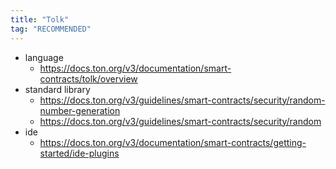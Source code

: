 ```yaml
---
title: "Tolk"
tag: "RECOMMENDED"
---
```


- language
    - https://docs.ton.org/v3/documentation/smart-contracts/tolk/overview
- standard library
    - https://docs.ton.org/v3/guidelines/smart-contracts/security/random-number-generation
    - https://docs.ton.org/v3/guidelines/smart-contracts/security/random
- ide
    - https://docs.ton.org/v3/documentation/smart-contracts/getting-started/ide-plugins